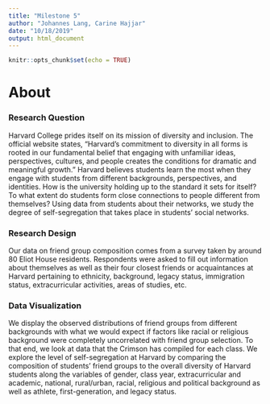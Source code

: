 ```yaml
---
title: "Milestone 5"
author: "Johannes Lang, Carine Hajjar"
date: "10/18/2019"
output: html_document
---
```


```r
knitr::opts_chunk$set(echo = TRUE)
```
<h1> About </h1>


<h3> Research Question </h3>

Harvard College prides itself on its mission of diversity and inclusion. The official website states, “Harvard's commitment to diversity in all forms is rooted in our fundamental belief that engaging with unfamiliar ideas, perspectives, cultures, and people creates the conditions for dramatic and meaningful growth.” Harvard believes students learn the most when they engage with students from different backgrounds, perspectives, and identities. How is the university holding up to the standard it sets for itself? To what extent do students form close connections to people different from themselves? Using data from students about their networks, we study the degree of self-segregation that takes place in students’ social networks. 

<h3> Research Design </h3>

Our data on friend group composition comes from a survey taken by around 80 Eliot House residents. Respondents were asked to fill out information about themselves as well as their four closest friends or acquaintances at Harvard pertaining to ethnicity, background, legacy status, immigration status, extracurricular activities, areas of studies, etc. 

<h3> Data Visualization </h3>

We display the observed distributions of friend groups from different backgrounds with what we would expect if factors like racial or religious background were completely uncorrelated with friend group selection. To that end, we look at data that the Crimson has compiled for each class. We explore the level of self-segregation at Harvard by comparing the composition of students’ friend groups to the overall diversity of Harvard students along the variables of gender, class year, extracurricular and academic, national, rural/urban, racial, religious and political background as well as athlete, first-generation, and legacy status.



